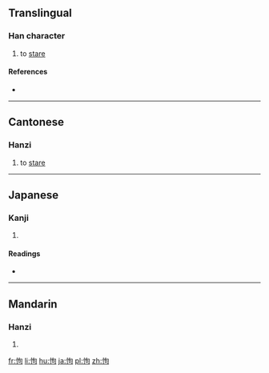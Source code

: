 ==Translingual==

===Han character===
{{Han char|rn=61|rad=心|as=05|sn=8|four=97020|canj=PPR|ids=⿰忄句}}

# {{context|Cantonese|lang=mul}} to [[stare]]

====References====
* {{Han ref|kx=0380.040|dkj=10435|dj=0708.050|hdz=42287.060|uh=6010|ud=24592|bh=CCAA|bd=52394}}

----

==Cantonese==

===Hanzi===
{{yue-hanzi|jyut=[[kau3]], [[ngau6]]|y=kau3, ngau6}}

# to [[stare]]

----

==Japanese==

===Kanji===
{{ja-kanji|grade=|rs=心05}}

# {{defn|lang=ja|sort=心05}}

====Readings====
* {{ja-readings|on=[[こう]] (kō), [[く]] (ku), [[こ]] (ko)|kun=[[おろか]] (oroka)}}

----

==Mandarin==

===Hanzi===
{{cmn-hanzi|pin=[[jù]] ([[ju4]]), [[kòu]] ([[kou4]])|wg=chü<sup>4</sup>, k'ou<sup>4</sup>}}

# {{defn|lang=cmn|sort=心05}}

[[fr:怐]]
[[li:怐]]
[[hu:怐]]
[[ja:怐]]
[[pl:怐]]
[[zh:怐]]